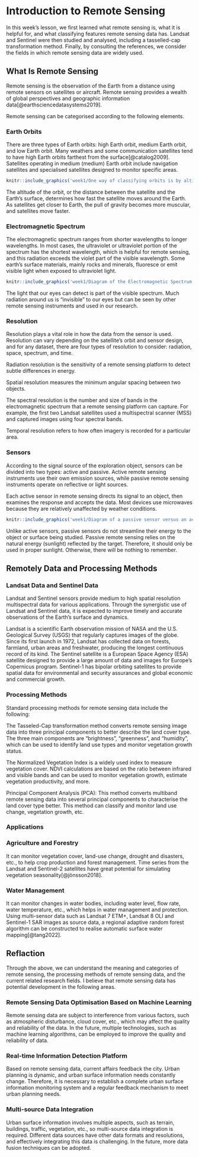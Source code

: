 # Introduction to Remote Sensing

In this week's lesson, we first learned what remote sensing is, what it is helpful for, and what classifying features remote sensing data has. Landsat and Sentinel were then studied and analysed, including a tasselled-cap transformation method. Finally, by consulting the references, we consider the fields in which remote sensing data are widely used.

## What Is Remote Sensing

Remote sensing is the observation of the Earth from a distance using remote sensors on satellites or aircraft. Remote sensing provides a wealth of global perspectives and geographic information data[@earthsciencedatasystems2019].

Remote sensing can be categorised according to the following elements.

### Earth Orbits

There are three types of Earth orbits: high Earth orbit, medium Earth orbit, and low Earth orbit. Many weathers and some communication satellites tend to have high Earth orbits farthest from the surface[@catalog2009]. Satellites operating in medium (medium) Earth orbit include navigation satellites and specialised satellites designed to monitor specific areas.

```r
knitr::include_graphics('week1/One way of classifying orbits is by altitude..jpg')
```

The altitude of the orbit, or the distance between the satellite and the Earth's surface, determines how fast the satellite moves around the Earth. As satellites get closer to Earth, the pull of gravity becomes more muscular, and satellites move faster.

### Electromagnetic Spectrum

The electromagnetic spectrum ranges from shorter wavelengths to longer wavelengths. In most cases, the ultraviolet or ultraviolet portion of the spectrum has the shortest wavelength, which is helpful for remote sensing, and this radiation exceeds the violet part of the visible wavelength. Some earth's surface materials, mainly rocks and minerals, fluoresce or emit visible light when exposed to ultraviolet light.

```r
knitr::include_graphics('week1/Diagram of the Electromagnetic Spectrum..jpg')
```

The light that our eyes can detect is part of the visible spectrum. Much radiation around us is "invisible" to our eyes but can be seen by other remote sensing instruments and used in our research.

### Resolution

Resolution plays a vital role in how the data from the sensor is used. Resolution can vary depending on the satellite's orbit and sensor design, and for any dataset, there are four types of resolution to consider: radiation, space, spectrum, and time.

Radiation resolution is the sensitivity of a remote sensing platform to detect subtle differences in energy.

Spatial resolution measures the minimum angular spacing between two objects.

The spectral resolution is the number and size of bands in the electromagnetic spectrum that a remote sensing platform can capture. For example, the first two Landsat satellites used a multispectral scanner (MSS) and captured images using four spectral bands.

Temporal resolution refers to how often imagery is recorded for a particular area.

### Sensors

According to the signal source of the exploration object, sensors can be divided into two types: active and passive. Active remote sensing instruments use their own emission sources, while passive remote sensing instruments operate on reflective or light sources.

Each active sensor in remote sensing directs its signal to an object, then examines the response and accepts the data. Most devices use microwaves because they are relatively unaffected by weather conditions.

```r
knitr::include_graphics('week1/Diagram of a passive sensor versus an active sensor.jpg')
```

Unlike active sensors, passive sensors do not streamline their energy to the object or surface being studied. Passive remote sensing relies on the natural energy (sunlight) reflected by the target. Therefore, it should only be used in proper sunlight. Otherwise, there will be nothing to remember.

## Remotely Data and Processing Methods

### Landsat Data and Sentinel Data

Landsat and Sentinel sensors provide medium to high spatial resolution multispectral data for various applications. Through the synergistic use of Landsat and Sentinel data, it is expected to improve timely and accurate observations of the Earth's surface and dynamics.

Landsat is a scientific Earth observation mission of NASA and the U.S. Geological Survey (USGS) that regularly captures images of the globe. Since its first launch in 1972, Landsat has collected data on forests, farmland, urban areas and freshwater, producing the longest continuous record of its kind. The Sentinel satellite is a European Space Agency (ESA) satellite designed to provide a large amount of data and images for Europe's Copernicus program. Sentinel-1 has bipolar orbiting satellites to provide spatial data for environmental and security assurances and global economic and commercial growth.

### Processing Methods

Standard processing methods for remote sensing data include the following:

The Tasseled-Cap transformation method converts remote sensing image data into three principal components to better describe the land cover type. The three main components are "brightness", "greenness", and "humidity", which can be used to identify land use types and monitor vegetation growth status.

The Normalized Vegetation Index is a widely used index to measure vegetation cover. NDVI calculations are based on the ratio between infrared and visible bands and can be used to monitor vegetation growth, estimate vegetation productivity, and more.

Principal Component Analysis (PCA): This method converts multiband remote sensing data into several principal components to characterise the land cover type better. This method can classify and monitor land use change, vegetation growth, etc.

### Applications

### Agriculture and Forestry

It can monitor vegetation cover, land-use change, drought and disasters, etc., to help crop production and forest management. Time series from the Landsat and Sentinel-2 satellites have great potential for simulating vegetation seasonality[@jönsson2018].

### Water Management

It can monitor changes in water bodies, including water level, flow rate, water temperature, etc., which helps in water management and protection. Using multi-sensor data such as Landsat 7 ETM+, Landsat 8 OLI and Sentinel-1 SAR images as source data, a regional adaptive random forest algorithm can be constructed to realise automatic surface water mapping[@tang2022].

## Reflaction

Through the above, we can understand the meaning and categories of remote sensing, the processing methods of remote sensing data, and the current related research fields. I believe that remote sensing data has potential development in the following areas.

### Remote Sensing Data Optimisation Based on Machine Learning

Remote sensing data are subject to interference from various factors, such as atmospheric disturbance, cloud cover, etc., which may affect the quality and reliability of the data. In the future, multiple technologies, such as machine learning algorithms, can be employed to improve the quality and reliability of data.
 
### Real-time Information Detection Platform

Based on remote sensing data, current affairs feedback the city. Urban planning is dynamic, and urban surface information needs constantly change. Therefore, it is necessary to establish a complete urban surface information monitoring system and a regular feedback mechanism to meet urban planning needs.

### Multi-source Data Integration

Urban surface information involves multiple aspects, such as terrain, buildings, traffic, vegetation, etc., so multi-source data integration is required. Different data sources have other data formats and resolutions, and effectively integrating this data is challenging. In the future, more data fusion techniques can be adopted.
